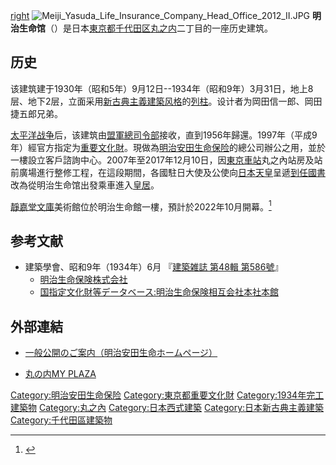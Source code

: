 {{coord|35|40|44.27|N|139|45|41.29|E|region:JP-13_type:landmark|display=title}}
[[file:Meiji_Yasuda_Life_Insurance_Company_Head_Office_2009.jpg|right]]
[[File:Meiji_Yasuda_Life_Insurance_Company_Head_Office_2012_Ⅱ.JPG|thumb]]
'''明治生命馆'''（{{jpn|j=明治生命館|hg=めいじせいめいかん|rm=Meiji Seimeikan}}）是日本[[東京都|東京都]][[千代田区|千代田区]][[丸之内|丸之内]]二丁目的一座历史建筑。

==历史==
该建筑建于1930年（昭和5年）9月12日--1934年（昭和9年）3月31日，地上8层、地下2层，立面采用[[新古典主义建筑|新古典主義建築风格]]的[[列柱|列柱]]。设计者为岡田信一郎、岡田捷五郎兄弟。

[[太平洋战争|太平洋战争]]后，该建筑由[[GHQ|盟軍總司令部]]接收，直到1956年歸還。1997年（平成9年）經官方指定为[[重要文化財|重要文化財]]。現做為[[明治安田生命保险|明治安田生命保险]]的總公司辦公之用，並於一樓設立客戶諮詢中心。2007年至2017年12月10日，因[[東京車站|東京車站]]丸之內站房及站前廣場進行整修工程，在這段期間，各國駐日大使及公使向[[日本天皇|日本天皇]]呈遞[[到任國書|到任國書]]改為從明治生命馆出發乘車進入[[皇居|皇居]]。

[[靜嘉堂文庫|靜嘉堂文庫]]美術館位於明治生命館一樓，預計於2022年10月開幕。<ref>{{Cite web |title=静嘉堂文庫美術館 |url=https://www.seikado.or.jp/ |website=静嘉堂文庫美術館 |language=ja |access-date=2022-06-15 |archive-date=2022-06-27 |archive-url=https://web.archive.org/web/20220627194836/https://www.seikado.or.jp/ }}</ref>

== 参考文献 ==
* 建築學會、昭和9年（1934年）6月 『[https://web.archive.org/web/20100511171030/http://ci.nii.ac.jp/vol_issue/nels/AN00079427/ISS0000216636_ja.html 建築雑誌 第48輯 第586號]』
** [http://ci.nii.ac.jp/els/contents?id=ART0004819722&type=pdf&host=cinii&lang=jp 明治生命保険株式会社]{{dead link|date=2018年1月 |bot=InternetArchiveBot |fix-attempted=yes }}
** [https://kunishitei.bunka.go.jp/heritage/detail/102/509 国指定文化財等データベース:明治生命保険相互会社本社本館] {{Wayback|url=https://kunishitei.bunka.go.jp/heritage/detail/102/509 |date=20191206105916 }}
<references/>

== 外部連結 ==
{{Commonscat|Meiji Life Insurance Building}}
*{{ja}}[http://www.meijiyasuda.co.jp/meiji_seimeikan/index.html 一般公開のご案内（明治安田生命ホームページ）] {{Wayback|url=http://www.meijiyasuda.co.jp/meiji_seimeikan/index.html |date=20190425174924 }}
*{{ja}}[http://www.myplaza.jp/ 丸の内MY PLAZA] {{Wayback|url=http://www.myplaza.jp/ |date=20190612234851 }}

[[Category:明治安田生命保险|Category:明治安田生命保险]]
[[Category:東京都重要文化財|Category:東京都重要文化財]]
[[Category:1934年完工建築物|Category:1934年完工建築物]]
[[Category:丸之內|Category:丸之內]]
[[Category:日本西式建築|Category:日本西式建築]]
[[Category:日本新古典主義建築|Category:日本新古典主義建築]]
[[Category:千代田區建築物|Category:千代田區建築物]]